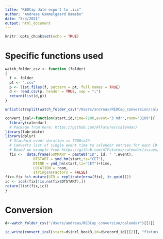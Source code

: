 ```yaml
---
title: "REDCap date export to .ics"
author: "Andreas Gammelgaard Damsbo"
date: "5/4/2021"
output: html_document
---
```


```r
knitr::opts_chunk$set(echo = TRUE)
```

# Specific functions used
```r
watch_folder_csv <- function (folder) 
{
  f <- folder
  pt <- ".csv"
  p <- list.files(f, pattern = pt, full.names = TRUE)
  d <- read.csv(p, header = TRUE, sep = ";")
  return(list(d,p))
}
```

```r
unlist(strsplit(watch_folder_csv("/Users/andreas/REDCap_conversion/calendar")[[2]], "[_]"))
```


```r
convert_ical<-function(start,id,time=7200,event="3 mdr",room="J109"){
  library(calendar)
  # Package from here: https://github.com/ATFutures/calendar/
library(lubridate)
library(dplyr)
  # Standard event duration is 7200s=2h
  # Converts list of single event time to calendar entries for each ID with duration of standard length
  # Based on example from https://github.com/ATFutures/calendar/issues/36
  fix <-  data.frame(SUMMARY = paste0("ID", id, " ",event),
             DTSTART = ymd_hm(start,tz="CET"),
             DTEND = ymd_hm(start,tz="CET")+time,
             LOCATION = room,
             stringsAsFactors = FALSE)
fix<-fix %>% mutate(UID = replicate(nrow(fix), ic_guid()))
ic <- ical(fix[!is.na(fix$DTSTART),])
return(list(fix,ic))
}
```

# Conversion
```r
d<-watch_folder_csv("/Users/andreas/REDCap_conversion/calendar")[[1]]
```

```r
ic_write(convert_ical(start=d$incl_book3,id=d$record_id)[[2]], "fixtures.ics")
```


